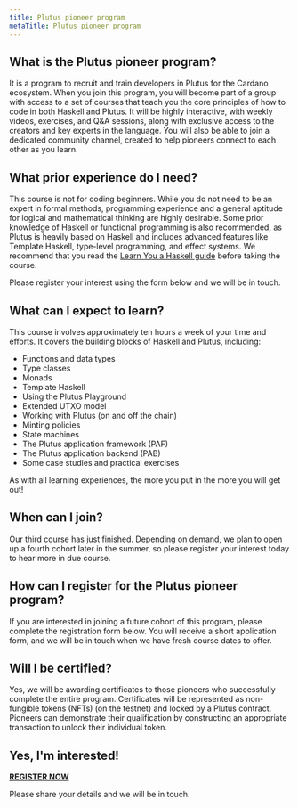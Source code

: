 ```yaml
---
title: Plutus pioneer program
metaTitle: Plutus pioneer program
---
```


## What is the Plutus pioneer program?

It is a program to recruit and train developers in Plutus for the Cardano ecosystem. When you join this program, you will become part of a group with access to a set of courses that teach you the core principles of how to code in both Haskell and Plutus. It will be highly interactive, with weekly videos, exercises, and Q&A sessions, along with exclusive access to the creators and key experts in the language. You will also be able to join a dedicated community channel, created to help pioneers connect to each other as you learn.

## What prior experience do I need?

This course is not for coding beginners. While you do not need to be an expert in formal methods, programming experience and a general aptitude for logical and mathematical thinking are highly desirable. Some prior knowledge of Haskell or functional programming is also recommended, as Plutus is heavily based on Haskell and includes advanced features like Template Haskell, type-level programming, and effect systems. We recommend that you read the  [Learn You a Haskell guide](http://learnyouahaskell.com/)  before taking the course.

Please register your interest using the form below and we will be in touch.

## What can I expect to learn?

This course involves approximately ten hours a week of your time and efforts. It covers the building blocks of Haskell and Plutus, including:

-   Functions and data types
-   Type classes
-   Monads
-   Template Haskell
-   Using the Plutus Playground
-   Extended UTXO model
-   Working with Plutus (on and off the chain)
-   Minting policies
-   State machines
-   The Plutus application framework (PAF)
-   The Plutus application backend (PAB)
-   Some case studies and practical exercises

As with all learning experiences, the more you put in the more you will get out!

## When can I join?

Our third course has just finished. Depending on demand, we plan to open up a fourth cohort later in the summer, so please register your interest today to hear more in due course.

## How can I register for the Plutus pioneer program?

If you are interested in joining a future cohort of this program, please complete the registration form below. You will receive a short application form, and we will be in touch when we have fresh course dates to offer.

## Will I be certified?

Yes, we will be awarding certificates to those pioneers who successfully complete the entire program. Certificates will be represented as non-fungible tokens (NFTs) (on the testnet) and locked by a Plutus contract. Pioneers can demonstrate their qualification by constructing an appropriate transaction to unlock their individual token.

## Yes, I'm interested!

**[REGISTER NOW](https://input-output.typeform.com/to/au0XDcBP)**

Please share your details and we will be in touch.
